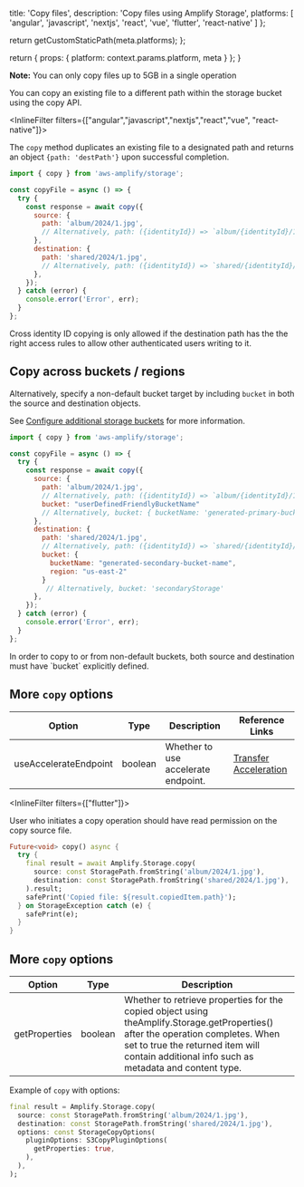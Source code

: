 
  title: 'Copy files',
  description: 'Copy files using Amplify Storage',
  platforms: [
    'angular',
    'javascript',
    'nextjs',
    'react',
    'vue',
    'flutter',
    'react-native'
  ]
};

  return getCustomStaticPath(meta.platforms);
};

  return {
    props: {
      platform: context.params.platform,
      meta
    }
  };
}

<Callout>

**Note:** You can only copy files up to 5GB in a single operation

</Callout>

You can copy an existing file to a different path within the storage bucket using the copy API.

<InlineFilter filters={["angular","javascript","nextjs","react","vue", "react-native"]}>

The `copy` method duplicates an existing file to a designated path and returns an object `{path: 'destPath'}` upon successful completion.

```javascript
import { copy } from 'aws-amplify/storage';

const copyFile = async () => {
  try {
    const response = await copy({
      source: {
        path: 'album/2024/1.jpg',
        // Alternatively, path: ({identityId}) => `album/{identityId}/1.jpg`
      },
      destination: {
        path: 'shared/2024/1.jpg',
        // Alternatively, path: ({identityId}) => `shared/{identityId}/1.jpg`
      },
    });
  } catch (error) {
    console.error('Error', err);
  }
};
```

<Callout>

Cross identity ID copying is only allowed if the destination path has the the right access rules to allow other authenticated users writing to it.

</Callout>

## Copy across buckets / regions

Alternatively, specify a non-default bucket target by including `bucket` in both the source and destination objects. 

See [Configure additional storage buckets](/[platform]/build-a-backend/storage/set-up-storage/#configure-additional-storage-buckets) for more information.

```javascript
import { copy } from 'aws-amplify/storage';

const copyFile = async () => {
  try {
    const response = await copy({
      source: {
        path: 'album/2024/1.jpg',
        // Alternatively, path: ({identityId}) => `album/{identityId}/1.jpg`
        bucket: "userDefinedFriendlyBucketName"
        // Alternatively, bucket: { bucketName: 'generated-primary-bucket-name', region: 'us-east-1' }
      },
      destination: {
        path: 'shared/2024/1.jpg',
        // Alternatively, path: ({identityId}) => `shared/{identityId}/1.jpg`
        bucket: {
          bucketName: "generated-secondary-bucket-name",
          region: "us-east-2"
        }
         // Alternatively, bucket: 'secondaryStorage'
      },
    });
  } catch (error) {
    console.error('Error', err);
  }
};
```

<Callout>
In order to copy to or from non-default buckets, both source and destination must have `bucket` explicitly defined.
</Callout>

## More `copy` options

Option | Type | Description | Reference Links |
| -- | -- | ----------- | -- |
| useAccelerateEndpoint | boolean | Whether to use accelerate endpoint. | [Transfer Acceleration](/[platform]/build-a-backend/storage/extend-s3-resources/#example---enable-transfer-acceleration) |

</InlineFilter>

<InlineFilter filters={["flutter"]}>

User who initiates a copy operation should have read permission on the copy source file.

```dart
Future<void> copy() async {
  try {
    final result = await Amplify.Storage.copy(
      source: const StoragePath.fromString('album/2024/1.jpg'),
      destination: const StoragePath.fromString('shared/2024/1.jpg'),
    ).result;
    safePrint('Copied file: ${result.copiedItem.path}');
  } on StorageException catch (e) {
    safePrint(e);
  }
}
```

## More `copy` options

Option | Type | Description |
| -- | -- | ----------- |
| getProperties | boolean | Whether to retrieve properties for the copied object using theAmplify.Storage.getProperties() after the operation completes. When set to true the returned item will contain additional info such as metadata and content type. |

Example of `copy` with options:

```dart
final result = Amplify.Storage.copy(
  source: const StoragePath.fromString('album/2024/1.jpg'),
  destination: const StoragePath.fromString('shared/2024/1.jpg'),
  options: const StorageCopyOptions(
    pluginOptions: S3CopyPluginOptions(
      getProperties: true,
    ),
  ),
);
```

</InlineFilter>
